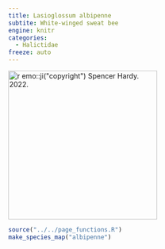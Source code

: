 ```yaml
---
title: Lasioglossum albipenne
subtite: White-winged sweat bee
engine: knitr
categories:
  - Halictidae
freeze: auto
---
```

[![`r emo::ji("copyright")` Spencer Hardy. 2022.](https://inaturalist-open-data.s3.amazonaws.com/photos/230165199/large.jpg){height=300}](https://www.zoology.ubc.ca/entomology/main/Hymenoptera/Halictidae/Lasioglossum%20albipenne.php)

```r
source("../../page_functions.R")
make_species_map("albipenne")
```

